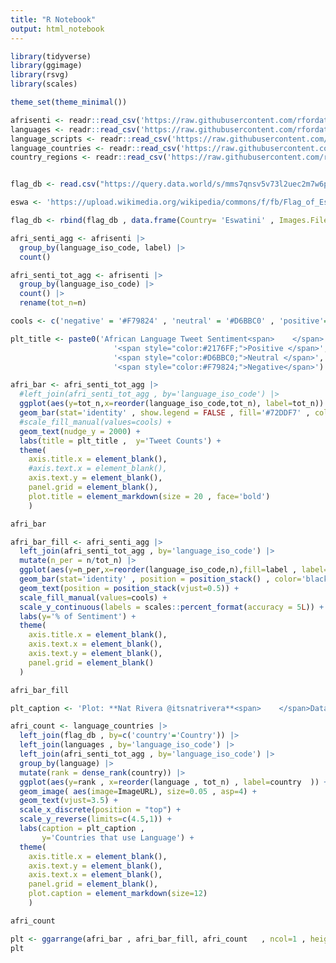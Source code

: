 ```yaml
---
title: "R Notebook"
output: html_notebook
---
```





```r
library(tidyverse)
library(ggimage)
library(rsvg)
library(scales)

theme_set(theme_minimal())
```




```r
afrisenti <- readr::read_csv('https://raw.githubusercontent.com/rfordatascience/tidytuesday/master/data/2023/2023-02-28/afrisenti.csv')
languages <- readr::read_csv('https://raw.githubusercontent.com/rfordatascience/tidytuesday/master/data/2023/2023-02-28/languages.csv')
language_scripts <- readr::read_csv('https://raw.githubusercontent.com/rfordatascience/tidytuesday/master/data/2023/2023-02-28/language_scripts.csv')
language_countries <- readr::read_csv('https://raw.githubusercontent.com/rfordatascience/tidytuesday/master/data/2023/2023-02-28/language_countries.csv')
country_regions <- readr::read_csv('https://raw.githubusercontent.com/rfordatascience/tidytuesday/master/data/2023/2023-02-28/country_regions.csv')


flag_db <- read.csv("https://query.data.world/s/mms7qnsv5v73l2uec2m7w6pk25s3i3", header=TRUE, stringsAsFactors=FALSE)

eswa <- 'https://upload.wikimedia.org/wikipedia/commons/f/fb/Flag_of_Eswatini.svg'

flag_db <- rbind(flag_db , data.frame(Country= 'Eswatini' , Images.File.Name = '' , ImageURL= eswa) )
```





```r
afri_senti_agg <- afrisenti |>
  group_by(language_iso_code, label) |>
  count()

afri_senti_tot_agg <- afrisenti |>
  group_by(language_iso_code) |>
  count() |>
  rename(tot_n=n)

cools <- c('negative' = '#F79824' , 'neutral' = '#D6BBC0' , 'positive'='#2176FF')

```


```r
plt_title <- paste0('African Language Tweet Sentiment<span>    </span>' , 
                       '<span style="color:#2176FF;">Positive </span>',
                       '<span style="color:#D6BBC0;">Neutral </span>',
                       '<span style="color:#F79824;">Negative</span>')

afri_bar <- afri_senti_tot_agg |>
  #left_join(afri_senti_tot_agg , by='language_iso_code') |>
  ggplot(aes(y=tot_n,x=reorder(language_iso_code,tot_n), label=tot_n)) +
  geom_bar(stat='identity' , show.legend = FALSE , fill='#72DDF7' , color='black') +
  #scale_fill_manual(values=cools) +
  geom_text(nudge_y = 2000) +
  labs(title = plt_title ,  y='Tweet Counts') +
  theme(
    axis.title.x = element_blank(),
    #axis.text.x = element_blank(),
    axis.text.y = element_blank(),
    panel.grid = element_blank(),
    plot.title = element_markdown(size = 20 , face='bold')
    )

afri_bar
```



```r
afri_bar_fill <- afri_senti_agg |>
  left_join(afri_senti_tot_agg , by='language_iso_code') |>
  mutate(n_per = n/tot_n) |>
  ggplot(aes(y=n_per,x=reorder(language_iso_code,n),fill=label , label=label_percent(accuracy=1)(n_per))) +
  geom_bar(stat='identity' , position = position_stack() , color='black' , show.legend = FALSE) +
  geom_text(position = position_stack(vjust=0.5)) +
  scale_fill_manual(values=cools) +
  scale_y_continuous(labels = scales::percent_format(accuracy = 5L)) +
  labs(y='% of Sentiment') +
  theme(
    axis.title.x = element_blank(),
    axis.text.x = element_blank(),
    axis.text.y = element_blank(),
    panel.grid = element_blank()
  )

afri_bar_fill
```




```r
plt_caption <- 'Plot: **Nat Rivera @itsnatrivera**<span>    </span>Data: **AfriSenti via #TidyTuesday**'

afri_count <- language_countries |> 
  left_join(flag_db , by=c('country'='Country')) |>
  left_join(languages , by='language_iso_code') |>
  left_join(afri_senti_tot_agg , by='language_iso_code') |>
  group_by(language) |>
  mutate(rank = dense_rank(country)) |>
  ggplot(aes(y=rank , x=reorder(language , tot_n) , label=country  )) +
  geom_image( aes(image=ImageURL), size=0.05 , asp=4) +
  geom_text(vjust=3.5) +
  scale_x_discrete(position = "top") +
  scale_y_reverse(limits=c(4.5,1)) +
  labs(caption = plt_caption , 
       y='Countries that use Language') +
  theme(
    axis.title.x = element_blank(),
    axis.text.y = element_blank(),
    axis.text.x = element_blank(),
    panel.grid = element_blank(),  
    plot.caption = element_markdown(size=12)
    )

afri_count
```





```r
plt <- ggarrange(afri_bar , afri_bar_fill, afri_count   , ncol=1 , heights = c(3,3,4) )
plt
```




```r

```



```r

```



```r

```











